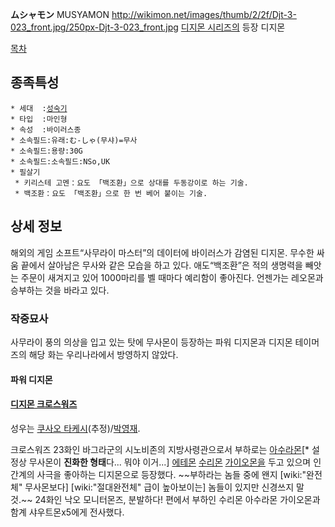 '''ムシャモン''' MUSYAMON
http://wikimon.net/images/thumb/2/2f/Djt-3-023_front.jpg/250px-Djt-3-023_front.jpg
[[디지몬 시리즈]]의 등장 디지몬

[[목차]]

== 종족특성 ==
 * 세대  :[[성숙기]]
 * 타입  :마인형
 * 속성  :바이러스종
 * 소속필드:유래:む-しゃ(무샤)=무사
 * 소속필드:용량:30G
 * 소속필드:소속필드:NSo,UK
 * 필살기
  * 키리스테 고멘：요도 「백조환」으로 상대를 두동강이로 하는 기술.
  * 백조환：요도 「백조환」으로 한 번 베어 붙이는 기술.

== 상세 정보 ==
해외의 게임 소프트“사무라이 마스터”의 데이터에 바이러스가 감염된 디지몬.
무수한 싸움 끝에서 살아남은 무사와 같은 모습을 하고 있다. 애도“백조환”은 적의 생명력을 빼앗는 주문이 새겨지고 있어  1000마리를 벨 때마다 예리함이 좋아진다. 언젠가는 레오몬과 승부하는 것을 바라고 있다. 

=== 작중묘사 ===

사무라이 풍의 의상을 입고 있는 탓에 무사몬이 등장하는 파워 디지몬과 디지몬 테이머즈의 해당 화는 우리나라에서 방영하지 않았다.

==== 파워 디지몬 ====

==== [[디지몬 크로스워즈]] ====
성우는 [[쿠사오 타케시]](추정)/[[박영재]].

크로스워즈 23화인 바그라군의 시노비존의 지방사령관으로서 부하로는 [[아수라몬]][* 설정상 무사몬이 '''진화한 형태'''다... 뭐야 이거...] [[에테몬]] [[수리몬]] [[가이오몬]]을 두고 있으며 인간계의 사극을 좋아하는 디지몬으로 등장했다. ~~부하라는 놈들 중에 왠지 [wiki:"완전체" 무사몬보다] [wiki:"절대완전체" 급이 높아보이는] 놈들이 있지만 신경쓰지 말 것.~~ 24화인 낙오 모니터몬즈, 분발하다! 편에서 부하인 수리몬 아수라몬 가이오몬과 함계 샤우트몬x5에게 전사했다.

